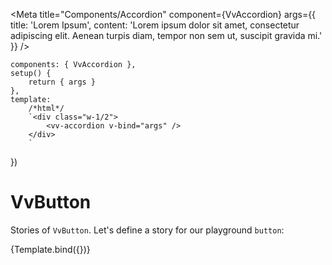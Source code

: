 
<Meta
	title="Components/Accordion"
	component={VvAccordion}
	args={{
		title: 'Lorem Ipsum',
		content:
			'Lorem ipsum dolor sit amet, consectetur adipiscing elit. Aenean turpis diam, tempor non sem ut, suscipit gravida mi.'
	}}
/>

	components: { VvAccordion },
	setup() {
		return { args }
	},
	template:
		/*html*/
		`<div class="w-1/2">
            <vv-accordion v-bind="args" />
        </div>
        `
})

# VvButton

Stories of `VvButton`.
Let's define a story for our playground `button`:

<Canvas>
	<Story name="vv-accordion" args={{}}>
		{Template.bind({})}
	</Story>
</Canvas>
